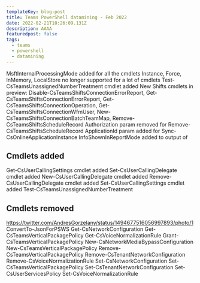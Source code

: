 ```yaml
---
templateKey: blog-post
title: Teams PowerShell datamining - Feb 2022
date: 2022-02-21T10:26:09.131Z
description: AAAA
featuredpost: false
tags:
  - teams
  - powershell
  - datamining
---
```

MsftInternalProcessingMode added for all the cmdlets
Instance, Force, InMemory, LocalStore no longer supported for a lot of cmdlets
Test-CsTeamsUnassignedNumberTreatment cmdlet added
New Shifts cmdlets in preview: Disable-CsTeamsShiftsConnectionErrorReport, Get-CsTeamsShiftsConnectionErrorReport, Get-CsTeamsShiftsConnectionOperation, Get-CsTeamsShiftsConnectionWfmUser, New-CsTeamsShiftsConnectionBatchTeamMap, Remove-CsTeamsShiftsScheduleRecord
Authorization param removed for Remove-CsTeamsShiftsScheduleRecord
ApplicationId param added for Sync-CsOnlineApplicationInstance
InfoShownInReportMode added to output of 

## Cmdlets added
Get-CsUserCallingSettings cmdlet added
Set-CsUserCallingDelegate cmdlet added
New-CsUserCallingDelegate cmdlet added
Remove-CsUserCallingDelegate cmdlet added
Set-CsUserCallingSettings cmdlet added
Test-CsTeamsUnassignedNumberTreatment


## Cmdlets removed
https://twitter.com/AndresGorzelany/status/1494677516056997893/photo/1
ConvertTo-JsonForPSWS
Get-CsNetworkConfiguration
Get-CsTeamsVerticalPackagePolicy
Get-CsVoiceNormalizationRule
Grant-CsTeamsVerticalPackagePolicy
New-CsNetworkMediaBypassConfiguration
New-CsTeamsVerticalPackagePolicy
Remove-CsTeamsVerticalPackagePolicy
Remove-CsTenantNetworkConfiguration
Remove-CsVoiceNormalizationRule
Set-CsNetworkConfiguration
Set-CsTeamsVerticalPackagePolicy
Set-CsTenantNetworkConfiguration
Set-CsUserServicesPolicy
Set-CsVoiceNormalizationRule